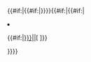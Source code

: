 {{#if:{{{page|}}}|{{#if:{{{content|}}}|{{Template error/core}}}}}}{{#if:{{{label|}}}|{{#if:{{{page|}}}{{{content|}}}|<li>{{#if:{{{content|}}}|[[#{{{content|}}}|<span>{{{label|}}}</span>]]|[{{fullurl:{{{page|}}}|action=render}} <span>{{{label|}}}</span>]}}</li>}}}}